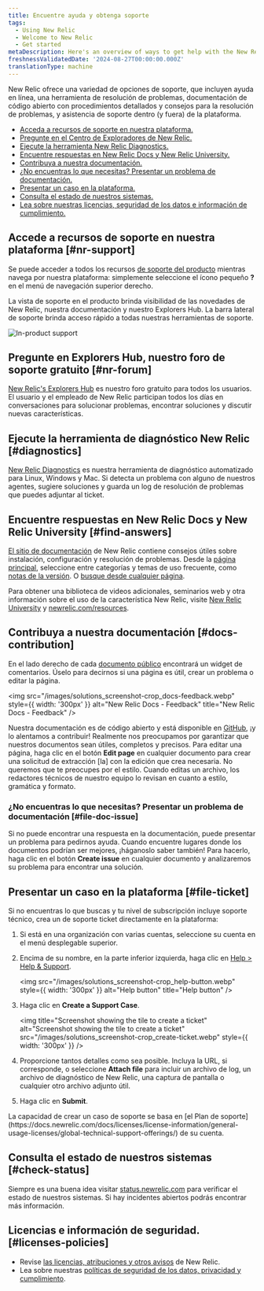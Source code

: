 ```yaml
---
title: Encuentre ayuda y obtenga soporte
tags:
  - Using New Relic
  - Welcome to New Relic
  - Get started
metaDescription: Here's an overview of ways to get help with the New Relic platform.
freshnessValidatedDate: '2024-08-27T00:00:00.000Z'
translationType: machine
---
```


New Relic ofrece una variedad de opciones de soporte, que incluyen ayuda en línea, una herramienta de resolución de problemas, documentación de código abierto con procedimientos detallados y consejos para la resolución de problemas, y asistencia de soporte dentro (y fuera) de la plataforma.

* [Acceda a recursos de soporte en nuestra plataforma.](#nr-support)
* [Pregunte en el Centro de Exploradores de New Relic.](#nr-forum)
* [Ejecute la herramienta New Relic Diagnostics.](#diagnostics)
* [Encuentre respuestas en New Relic Docs y New Relic University.](#find-answers)
* [Contribuya a nuestra documentación.](#docs-contribution)
* [¿No encuentras lo que necesitas? Presentar un problema de documentación.](#file-doc-issue)
* [Presentar un caso en la plataforma.](#file-ticket)
* [Consulta el estado de nuestros sistemas.](#check-status)
* [Lea sobre nuestras licencias, seguridad de los datos e información de cumplimiento.](#licenses-policies)

## Accede a recursos de soporte en nuestra plataforma [#nr-support]

Se puede acceder a todos los recursos [de soporte del producto](https://one.newrelic.com/redirect/support) mientras navega por nuestra plataforma: simplemente seleccione el ícono pequeño <DNT>**?**</DNT> en el menú de navegación superior derecho.

La vista de soporte en el producto brinda visibilidad de las novedades de New Relic, nuestra documentación y nuestro Explorers Hub. La barra lateral de soporte brinda acceso rápido a todas nuestras herramientas de soporte.

<img title="New Relic's in-product support" alt="In-product support" src="/images/solutions_screenshot-crop_product-support.webp" />

## Pregunte en Explorers Hub, nuestro foro de soporte gratuito [#nr-forum]

[New Relic&apos;s Explorers Hub](https://discuss.newrelic.com/) es nuestro foro gratuito para todos los usuarios. El usuario y el empleado de New Relic participan todos los días en conversaciones para solucionar problemas, encontrar soluciones y discutir nuevas características.

## Ejecute la herramienta de diagnóstico New Relic [#diagnostics]

[New Relic Diagnostics](/docs/using-new-relic/cross-product-functions/troubleshooting/new-relic-diagnostics) es nuestra herramienta de diagnóstico automatizado para Linux, Windows y Mac. Si detecta un problema con alguno de nuestros agentes, sugiere soluciones y guarda un log de resolución de problemas que puedes adjuntar al ticket.

## Encuentre respuestas en New Relic Docs y New Relic University [#find-answers]

[El sitio de documentación](https://docs.newrelic.com) de New Relic contiene consejos útiles sobre instalación, configuración y resolución de problemas. Desde la [página principal](http://docs.newrelic.com), seleccione entre categorías y temas de uso frecuente, como [notas de la versión](/docs/release-notes). O [busque desde cualquier página](http://docs.newrelic.com/search).

Para obtener una biblioteca de videos adicionales, seminarios web y otra información sobre el uso de la característica New Relic, visite [New Relic University](https://learn.newrelic.com/) y [newrelic.com/resources](https://newrelic.com/resources/videos).

## Contribuya a nuestra documentación [#docs-contribution]

En el lado derecho de cada [documento público](https://docs.newrelic.com) encontrará un widget de comentarios. Úselo para decirnos si una página es útil, crear un problema o editar la página.

<img src="/images/solutions_screenshot-crop_docs-feedback.webp" style={{ width: '300px' }} alt="New Relic Docs - Feedback" title="New Relic Docs - Feedback" />

Nuestra documentación es de código abierto y está disponible en [GitHub](https://github.com/newrelic/docs-website), ¡y lo alentamos a contribuir! Realmente nos preocupamos por garantizar que nuestros documentos sean útiles, completos y precisos. Para editar una página, haga clic en el botón <DNT>**Edit page**</DNT> en cualquier documento para crear una solicitud de extracción \[la] con la edición que crea necesaria. No queremos que te preocupes por el estilo. Cuando editas un archivo, los redactores técnicos de nuestro equipo lo revisan en cuanto a estilo, gramática y formato.

### ¿No encuentras lo que necesitas? Presentar un problema de documentación [#file-doc-issue]

Si no puede encontrar una respuesta en la documentación, puede presentar un problema para pedirnos ayuda. Cuando encuentre lugares donde los documentos podrían ser mejores, ¡háganoslo saber también! Para hacerlo, haga clic en el botón <DNT>**Create issue**</DNT> en cualquier documento y analizaremos su problema para encontrar una solución.

## Presentar un caso en la plataforma [#file-ticket]

Si no encuentras lo que buscas y tu nivel de subscripción incluye soporte técnico, crea un de soporte ticket directamente en la plataforma:

1. Si está en una organización con varias cuentas, seleccione su cuenta en el menú desplegable superior.

2. Encima de su nombre, en la parte inferior izquierda, haga clic en [<DNT>Help &gt; Help &amp; Support</DNT>](https://one.newrelic.com/redirect/support).

   <img src="/images/solutions_screenshot-crop_help-button.webp" style={{ width: '300px' }} alt="Help button" title="Help button" />

3. Haga clic en **Create a Support Case**.

   <img title="Screenshot showing the tile to create a ticket" alt="Screenshot showing the tile to create a ticket" src="/images/solutions_screenshot-crop_create-ticket.webp" style={{ width: '300px' }} />

4. Proporcione tantos detalles como sea posible. Incluya la URL, si corresponde, o seleccione <DNT>**Attach file**</DNT> para incluir un archivo de log, un archivo de diagnóstico de New Relic, una captura de pantalla o cualquier otro archivo adjunto útil.

5. Haga clic en <DNT>**Submit**</DNT>.

<Callout variant="important">
  La capacidad de crear un caso de soporte se basa en [el Plan de soporte](https://docs.newrelic.com/docs/licenses/license-information/general-usage-licenses/global-technical-support-offerings/) de su cuenta.
</Callout>

## Consulta el estado de nuestros sistemas [#check-status]

Siempre es una buena idea visitar [status.newrelic.com](https://status.newrelic.com) para verificar el estado de nuestros sistemas. Si hay incidentes abiertos podrás encontrar más información.

## Licencias e información de seguridad. [#licenses-policies]

* Revise [las licencias, atribuciones y otros avisos](/docs/licenses) de New Relic.
* Lea sobre nuestras [políticas de seguridad de los datos, privacidad y cumplimiento](/docs/security).